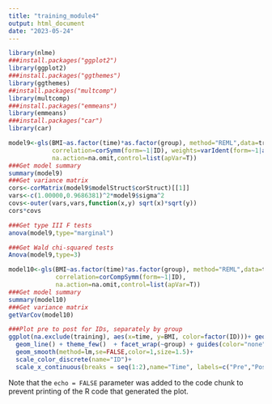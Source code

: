 ```yaml
---
title: "training_module4"
output: html_document
date: "2023-05-24"
---
```


```r
library(nlme)
###install.packages("ggplot2")
library(ggplot2)
###install.packages("ggthemes")
library(ggthemes)
##install.packages("multcomp")
library(multcomp)
###install.packages("emmeans")
library(emmeans)
###install.packages("car")
library(car)

```


```r
model9<-gls(BMI~as.factor(time)*as.factor(group), method="REML",data=training,
            correlation=corSymm(form=~1|ID), weights=varIdent(form=~1|as.factor(time)),
            na.action=na.omit,control=list(apVar=T))
###Get model summary
summary(model9)
###Get variance matrix
cors<-corMatrix(model9$modelStruct$corStruct)[[1]]
vars<-c(1.00000,0.9686381)^2*model9$sigma^2
covs<-outer(vars,vars,function(x,y) sqrt(x)*sqrt(y))
cors*covs

###Get type III F tests
anova(model9,type="marginal")

###Get Wald chi-squared tests
Anova(model9,type=3)

```



```r
model10<-gls(BMI~as.factor(time)*as.factor(group), method="REML",data=training,
             correlation=corCompSymm(form=~1|ID),
             na.action=na.omit,control=list(apVar=T))
###Get model summary
summary(model10) 
###Get variance matrix
getVarCov(model10)

###Plot pre to post for IDs, separately by group
ggplot(na.exclude(training), aes(x=time, y=BMI, color=factor(ID)))+ geom_point() +
  geom_line() + theme_few()  + facet_wrap(~group) + guides(color="none") +
  geom_smooth(method=lm,se=FALSE,color=1,size=1.5)+
  scale_color_discrete(name="ID")+
  scale_x_continuous(breaks = seq(1:2),name="Time", labels=c("Pre","Post"))

```

Note that the `echo = FALSE` parameter was added to the code chunk to prevent printing of the R code that generated the plot.
